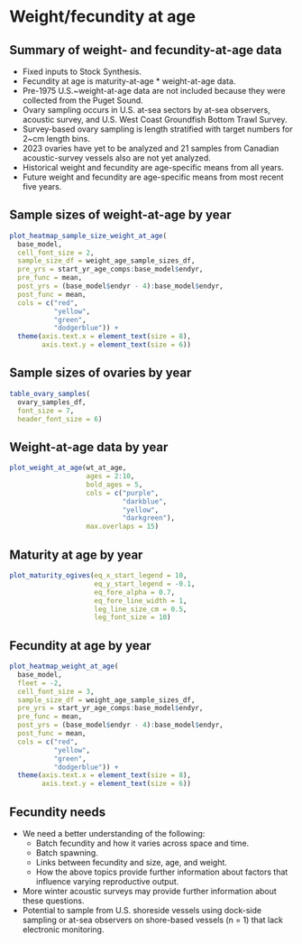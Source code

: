 # Weight/fecundity at age
## Summary of weight- and fecundity-at-age data
* Fixed inputs to Stock Synthesis.
* Fecundity at age is maturity-at-age $*$ weight-at-age data.
* Pre-1975 U.S.~weight-at-age data are not included because they were
collected from the Puget Sound.
* Ovary sampling occurs in
U.S. at-sea sectors by at-sea observers,
acoustic survey, and
U.S. West Coast Groundfish Bottom Trawl Survey.
* Survey-based ovary sampling is length stratified with target numbers for 2~cm
length bins.
* 2023 ovaries have yet to be analyzed and 21 samples from Canadian acoustic-survey vessels also are not yet analyzed.
* Historical weight and fecundity are age-specific means from all years.
* Future weight and fecundity are age-specific means from most recent five
years.

## Sample sizes of weight-at-age by year
```r

plot_heatmap_sample_size_weight_at_age(
  base_model,
  cell_font_size = 2,
  sample_size_df = weight_age_sample_sizes_df,
  pre_yrs = start_yr_age_comps:base_model$endyr,
  pre_func = mean,
  post_yrs = (base_model$endyr - 4):base_model$endyr,
  post_func = mean,
  cols = c("red",
           "yellow",
           "green",
           "dodgerblue")) +
  theme(axis.text.x = element_text(size = 8),
        axis.text.y = element_text(size = 6))
```
## Sample sizes of ovaries by year
```r

table_ovary_samples(
  ovary_samples_df,
  font_size = 7,
  header_font_size = 6)
```

## Weight-at-age data by year
```r

plot_weight_at_age(wt_at_age,
                   ages = 2:10,
                   bold_ages = 5,
                   cols = c("purple",
                            "darkblue",
                            "yellow",
                            "darkgreen"),
                   max.overlaps = 15)
```

## Maturity at age by year
```r

plot_maturity_ogives(eq_x_start_legend = 10,
                     eq_y_start_legend = -0.1,
                     eq_fore_alpha = 0.7,
                     eq_fore_line_width = 1,
                     leg_line_size_cm = 0.5,
                     leg_font_size = 10)
```

## Fecundity at age by year
```r

plot_heatmap_weight_at_age(
  base_model,
  fleet = -2,
  cell_font_size = 3,
  sample_size_df = weight_age_sample_sizes_df,
  pre_yrs = start_yr_age_comps:base_model$endyr,
  pre_func = mean,
  post_yrs = (base_model$endyr - 4):base_model$endyr,
  post_func = mean,
  cols = c("red",
           "yellow",
           "green",
           "dodgerblue")) +
  theme(axis.text.x = element_text(size = 8),
        axis.text.y = element_text(size = 6))
```

## Fecundity needs

* We need a better understanding of the following:
  - Batch fecundity and how it varies across space and time.
  - Batch spawning.
  - Links between fecundity and size, age, and weight.
  - How the above topics provide further information about factors that
influence varying reproductive output.
* More winter acoustic surveys may provide further information about these
questions.
* Potential to sample from U.S. shoreside vessels using dock-side sampling
or at-sea observers on shore-based vessels (n = 1) that lack electronic monitoring.
